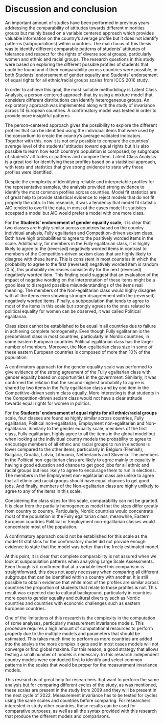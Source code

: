 # Discussion and conclusion  



An important amount of studies have been performed in previous years addressing the comparability of attitudes towards different minorities groups but mainly based on a variable centered approach which provides valuable information on the country's average profile but it does not identify patterns (subpopulations) within countries. The main focus of this thesis was to identify different comparable patterns of students' attitudes of tolerance and respect for the rights of diverse social groups, particularly women and ethnic and racial groups. The research questions in this study were based on exploring the different possible profiles of students that could be found and if their comparability across countries were possible, in both Students' endorsement of gender equality and Students' endorsement of equal rights for all ethnic/racial groups scales from ICCS 2016 study.  



In order to achieve this goal, the most suitable methodology is Latent Class Analysis, a person-centered approach that by using a mixture model that considers different distributions can identify heterogeneous groups. An exploratory approach was implemented along with the study of invariance across 14 European countries. A confirmatory model was tested in order to provide more insightful patterns. 



The person-centered approach gives the possibility to explore the different profiles that can be identified using the individual items that were used by the consortium to create the country's average validated indicators. Together with this, now it is not only possible to compare the countries' average level of the students' attitudes toward equal rights but it is also possible to learn how each country's population is composed, by subgroups of students' attitudes or patterns and compare them. Latent Class Analysis is a great tool for identifying these profiles based on a statistical approach, with tests and statistics that give strong evidence to state why those profiles were identified.  



Despite the complexity of identifying reliable and interpretable profiles for the representative samples, the analysis provided strong evidence to identify the most common profiles across countries. Model fit statistics are of great help to provide statistical evidence to reject models that do not fit properly the data. In this research, it was a tendency that model fit statistic AIC tended to overfit the data, in most of the cases model fit statistics accepted a model but AIC would prefer a model with one more class.  



For the **Students' endorsement of gender equality scale**, it is clear that two classes are highly similar across countries based on the country individual analysis, Fully egalitarian and Competition-driven sexism class. Both have high probabilities to agree to the positively worded items in the scale. Additionally, for members in the Fully egalitarian class, it is highly likely to agree to the (reversed) negatively worded items in contrast to members of the Competition-driven sexism class that are highly likely to disagree with these items. This is consistent in most countries in which the probability to agree to the first (reversed) negatively worded item is random (0.5), this probability decreases consistently for the next (reversed) negatively worded item. This finding could suggest that an evaluation of the impact of negative wording on the interpretation of these items might be a good idea to disregard possible misunderstandings of the items real meaning. The members of the Non-egalitarian class would highly disagree with all the items even showing stronger disagreement with the (reversed) negatively worded items. Finally, a subpopulation that tends to agree to most of the items in this scale but strongly agrees to the ones related to political equality for women can be observed, it was called Political egalitarian. 



Class sizes cannot be established to be equal in all countries due to failure in achieving complete homogeneity. Even though Fully egalitarian is the predominant class in most countries, particularly in Nordic countries, in some eastern European countries Political egalitarian class has the larger number of members. Moreover, the Non-egalitarian class size in some of these eastern European countries is composed of more than 10% of the population.  



A confirmatory approach for the gender equality scale was performed to give evidence of the strong agreement of the Fully egalitarian class with gender equality based on opportunities in the government. Similarly, it was confirmed the relation that the second-highest probability to agree is shared by two items in the Fully egalitarian class and by one item in the Competitive-driven sexism class equally. More interesting is that students in the Competition-driven sexism class would not have a clear attitude towards equal rights for women in politics.



For the **Students' endorsement of equal rights for all ethnic/racial groups** scale, four classes are found as highly similar across countries, Fully egalitarian, Political non-egalitarian, Employment non-egalitarian and Non-egalitarian. Similarly to the gender equality scale, members of the first class, Fully egalitarian, highly agree to all the items in the global model but when looking at the individual country models the probability to agree to encourage members of all ethnic and racial groups to run in elections is lower compared to the other items, particularly in Belgium (Flemish), Bulgaria, Croatia, Latvia, Lithuania, Netherlands and Slovenia. The members in the Political non-egalitarian class are likely to agree mainly to equality in having a good education and chance to get good jobs for all ethnic and racial groups but less likely to agree to encourage them to run in elections. The members in the Employment non-egalitarian class are unlike to agree that all ethnic and racial groups should have equal chances to get good jobs. And finally, members of the Non-egalitarian class are highly unlikely to agree to any of the items in this scale. 



Considering the class sizes for this scale, comparability can not be granted. It is clear from the partially homogeneous model that the sizes differ greatly from country to country. Particularly, Nordic countries would concentrate most of the population in the Fully egalitarian class, meanwhile, Eastern European countries Political or Employment non-egalitarian classes would concentrate most of the population.  



A confirmatory approach could not be established for this scale as the model fit statistics for the confirmatory model did not provide enough evidence to state that the model was better than the freely estimated model. 



At this point, it is clear that complete comparability is not assured when we look at subpopulation patterns when analyzing Large Scale Assessments. Even though is it confirmed that at a variable level this comparison is straightforward, this does not apply necessary when comparing all different subgroups that can be identified within a country with another. It is still possible to obtain evidence that while most of the profiles are similar across countries the proportion of students that relate to those profiles is not. This result was expected due to cultural background, particularly in countries more open to gender equality and cultural diversity such as Nordic countries and countries with economic challenges such as eastern European countries.  



One of the limitations of this research is the complexity in the computation of some analyses, particularly measurement invariance models. This procedure requires a high amount of computational resources to perform properly due to the multiple models and parameters that should be estimated. This takes much time to perform as more countries are added into the analysis the more complex it gets and in most cases models will not converge or find global maxima. For this reason, a good strategy that allows testing a small number of models is necessary. In this research independent country models were conducted first to identify and select common patterns in the scales that would be proper for the measurement invariance models.  



This research is of great help for researchers that want to perform the same analysis but for comparing different cycles of the study, as was mentioned, these scales are present in the study from 2009 and they will be present in the next cycle of 2022. Measurement invariance has to be tested for cycles using the same scales and countries before comparing. For researchers interested in study other countries, these results can be used for comparative purposes, as well as all the syntax provided with this research that produce the different models and comparisons.  